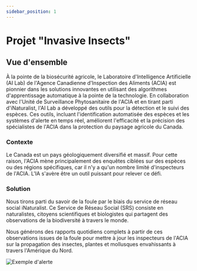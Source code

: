 ```yaml
---
sidebar_position: 1
---
```

# Projet "Invasive Insects"

## Vue d'ensemble

À la pointe de la biosécurité agricole, le Laboratoire d'Intelligence
Artificielle (AI Lab) de l'Agence Canadienne d'Inspection des Aliments (ACIA)
est pionnier dans les solutions innovantes en utilisant des algorithmes
d'apprentissage automatique à la pointe de la technologie. En collaboration avec
l'Unité de Surveillance Phytosanitaire de l'ACIA et en tirant parti
d'iNaturalist, l'AI Lab a développé des outils pour la détection et le suivi des
espèces. Ces outils, incluant l'identification automatisée des espèces et les
systèmes d'alerte en temps réel, améliorent l'efficacité et la précision des
spécialistes de l'ACIA dans la protection du paysage agricole du Canada.

### Contexte

Le Canada est un pays géologiquement diversifié et massif. Pour cette raison,
l'ACIA mène principalement des enquêtes ciblées sur des espèces ou des régions
spécifiques, car il n'y a qu'un nombre limité d'inspecteurs de l'ACIA. L'IA
s'avère être un outil puissant pour relever ce défi.

### Solution

Nous tirons parti du savoir de la foule par le biais du service de réseau social
iNaturalist. Ce Service de Réseau Social (SRS) consiste en naturalistes,
citoyens scientifiques et biologistes qui partagent des observations de la
biodiversité à travers le monde.

Nous générons des rapports quotidiens complets à partir de ces observations
issues de la foule pour mettre à jour les inspecteurs de l'ACIA sur la
propagation des insectes, plantes et mollusques envahissants à travers
l'Amérique du Nord.

![Exemple d'alerte](/img/invasive-insects/alert_example.png)
